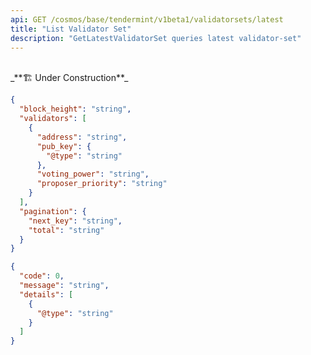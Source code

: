 ```yaml
---
api: GET /cosmos/base/tendermint/v1beta1/validatorsets/latest
title: "List Validator Set"
description: "GetLatestValidatorSet queries latest validator-set"
---
```


<br />
_**🏗️ Under Construction**_

<ResponseExample>

```json Response (200)
{
  "block_height": "string",
  "validators": [
    {
      "address": "string",
      "pub_key": {
        "@type": "string"
      },
      "voting_power": "string",
      "proposer_priority": "string"
    }
  ],
  "pagination": {
    "next_key": "string",
    "total": "string"
  }
}
```

```json Error
{
  "code": 0,
  "message": "string",
  "details": [
    {
      "@type": "string"
    }
  ]
}
```

</ResponseExample>
